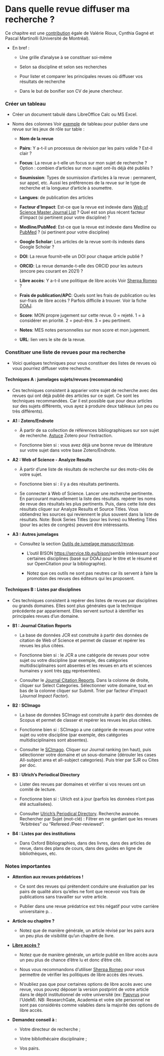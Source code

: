 # Dans quelle revue diffuser ma recherche ? {#sec-oupublier}

Ce chapitre est une [contribution](https://github.com/pmartinolli/where2publish) égale de Valérie Rioux, Cynthia Gagné et Pascal Martinolli (Université de Montréal). 

-   En bref :

    -   Une grille d'analyse à se constituer soi-même

    -   Selon sa discipline et selon ses recherches

    -   Pour lister et comparer les principales revues où diffuser vos résultats de recherche

    -   Dans le but de bonifier son CV de jeune chercheur.

### Créer un tableau

-   Créer un document tabulé dans LibreOffice Calc ou MS Excel.

-   Noms des colonnes Voir [exemple](https://github.com/pmartinolli/where2publish/blob/main/where2publish-example-TTRPG.csv) de tableau pour publier dans une revue sur les jeux de rôle sur table :

    -   **Nom de la revue**

    -   **Pairs**: Y a-t-il un processus de révision par les pairs valide ? Est-il clair ?

    -   **Focus**: La revue a-t-elle un focus sur mon sujet de recherche ? Option : combien d'articles sur mon sujet ont-ils déjà été publiés ?

    -   **Soumission**: Types de soumission d'articles à la revue : permanent, sur appel, etc. Aussi les préférences de la revue sur le type de recherche et la longueur d'article à soumettre.

    -   **Langues**: de publication des articles

    -   **Facteur d'Impact**: Est-ce que la revue est indexée dans [Web of Science Master Journal List](https://mjl.clarivate.com/home?utm_source=wos&utm_medium=web&utm_campaign=header-na) ? Quel est son plus récent facteur d'impact (si pertinent pour votre discipline) ?

    -   **Medline/PubMed**: Est-ce que la revue est indexée dans Medline ou [PubMed](https://www.ncbi.nlm.nih.gov/nlmcatalog/journals/) ? (si pertinent pour votre discipline)

    -   **Google Scholar**: Les articles de la revue sont-ils indexés dans Google Scholar ?

    -   **DOI**: La revue fournit-elle un DOI pour chaque article publié ?

    -   **ORCID**: La revue demande-t-elle des ORCID pour les auteurs (encore peu courant en 2021) ?

    -   **Libre accès**: Y a-t-il une politique de libre accès Voir [Sherpa Romeo](https://v2.sherpa.ac.uk/romeo/) ?

    -   **Frais de publication/APC**: Quels sont les frais de publication ou les sur-frais de libre accès ? Parfois difficile à trouver. Voir la fiche [DOAJ](https://doaj.org/).

    -   **Score**: MON propre jugement sur cette revue. 0 = rejeté. 1 = à considérer en priorité. 2 = peut-être. 3 = peu pertinent.

    -   **Notes**: MES notes personnelles sur mon score et mon jugement.

    -   **URL**: lien vers le site de la revue.

### Constituer une liste de revues pour ma recherche

-   Voici quelques techniques pour vous constituer des listes de revues où vous pourriez diffuser votre recherche.

#### Techniques A : jumelages sujets/revues (recommandés)

-   Ces techniques consistent à apparier votre sujet de recherche avec des revues qui ont déjà publié des articles sur ce sujet. Ce sont les techniques recommandées. Car il est possible que pour deux articles sur des sujets différents, vous ayez à produire deux tableaux (un peu ou très différents).

-   **A1 : Zotero/Endnote**

    -   À partir de sa collection de références bibliographiques sur son sujet de recherche. [Astuce](https://observablehq.com/@pascaliensis/zoterojsnalysis) Zotero pour l'extraction.

    -   Fonctionne bien si : vous avez déjà une bonne revue de littérature sur votre sujet dans votre base Zotero/Endnote.

-   **A2 : Web of Science - Analyze Results**

    -   À partir d'une liste de résultats de recherche sur des mots-clés de votre sujet.

    -   Fonctionne bien si : il y a des résultats pertinents.

    -   Se connecter à Web of Science. Lancer une recherche pertinente. En parcourant manuellement la liste des résultats. repérer les noms de revue des résultats les plus pertinents. Puis, dans cette liste des résultats cliquer sur Analyze Results et Source Titles. Vous obtiendrez les sources qui reviennent le plus souvent dans la liste de résultats. Note: Book Series Titles (pour les livres) ou Meeting Titles (pour les actes de congrès) peuvent être intéressants.

-   **A3 : Autres jumelages**

    -   Consultez la section [Outils de jumelage manuscrit/revue](https://bib.umontreal.ca/gerer-diffuser/communication-savante/publier-article-scientifique).

        -   L'outil B!SON <https://service.tib.eu/bison/>semble intéressant pour certaines disciplines (basé sur DOAJ pour le titre et le résumé et sur OpenCitation pour la bibliographie).

        -   Notez que ces outils ne sont pas neutres car ils servent à faire la promotion des revues des éditeurs qui les proposent.

#### Techniques B : Listes par disciplines

-   Ces techniques consistent à repérer des listes de revues par disciplines ou grands domaines. Elles sont plus générales que la technique précédente par appariement. Elles servent surtout à identifier les principales revues d'un domaine.

-   **B1 : Journal Citation Reports**

    -   La base de données JCR est construite à partir des données de citation de Web of Science et permet de classer et repérer les revues les plus citées.

    -   Fonctionne bien si : le JCR a une catégorie de revues pour votre sujet ou votre discipline (par exemple, des catégories multidisciplinaires sont absentes et les revues en arts et sciences humaines y sont très [peu](https://support.clarivate.com/ScientificandAcademicResearch/s/article/Journal-Citation-Reports-Reasons-for-not-calculating-Impact-Factors-for-journals-covered-in-Arts-Humanities-Citation-Index?language=en_US) représentées).

    -   Consulter le [Journal Citation Reports](https://jcr.clarivate.com/). Dans la colonne de droite, cliquer sur Select Categories. Sélectionner votre domaine, tout en bas de la colonne cliquer sur Submit. Trier par facteur d'impact (*Journal Impact Factor*).

-   **B2 : SCImago**

    -   La base de données SCImago est construite à partir des données de Scopus et permet de classer et repérer les revues les plus citées.

    -   Fonctionne bien si : SCImago a une catégorie de revues pour votre sujet ou votre discipline (par exemple, des catégories multidisciplinaires sont absentes).

    -   Consulter le [SCImago](http://www.scimagojr.com/). Cliquer sur Journal ranking (en haut), puis sélectionner votre domaine et un sous-domaine (dérouler les cases All-subject area et all-subject categories). Puis trier par SJR ou Cites per doc.

-   **B3 : Ulrich's Periodical Directory**

    -   Lister des revues par domaines et vérifier si vos revues ont un comité de lecture.

    -   Fonctionne bien si : Ulrich est à jour (parfois les données n'ont pas été actualisées).

    -   Consulter [Ulrich's Periodical Directory](https://www.ulrichsweb.com/). Recherche avancée. Rechercher par Sujet (mot-clé) : Filtrer en ne gardant que les revues "Arbitrées" ou "Refereed /Peer-reviewed".

-   **B4 : Listes par des institutions**

    -   Dans Oxford Bibliographies, dans des livres, dans des articles de revue, dans des plans de cours, dans des guides en ligne de bibliothèques, etc.

### Notes importantes

-   **Attention aux revues prédatrices !**

    -   Ce sont des revues qui prétendent conduire une évaluation par les pairs de qualité alors qu'elles ne font que recevoir vos frais de publications sans travailler sur votre article.

    -   Publier dans une revue prédatrice est très négatif pour votre carrière universitaire p. .

-   **Article ou chapitre ?**

    -   Notez que de manière générale, un article révisé par les pairs aura un peu plus de visibilité qu'un chapitre de livre.

-   [**Libre accès ?**](#sec-libreacces)

    -   Notez que de manière générale, un article publié en libre accès aura un peu plus de chance d'être lu et donc d'être cité.

    -   Nous vous recommandons d'utiliser [Sherpa Romeo](https://v2.sherpa.ac.uk/romeo/) pour vous permettre de vérifier les politiques de libre accès des revues.

    -   N'oubliez pas que pour certaines options de libre accès avec une revue, vous pouvez déposer la version postprint de votre article dans le dépôt institutionnel de votre université (ex: [Papyrus](https://papyrus.bib.umontreal.ca/) pour l'UdeM). NB: ResearchGate, Academia et votre site personnel ne sont pas considérés comme valables dans la majorité des options de libre accès.

-   **Demandez conseil à :**

    -   Votre directeur de recherche ;

    -   Votre bibliothécaire disciplinaire ;

    -   Vos pairs.
